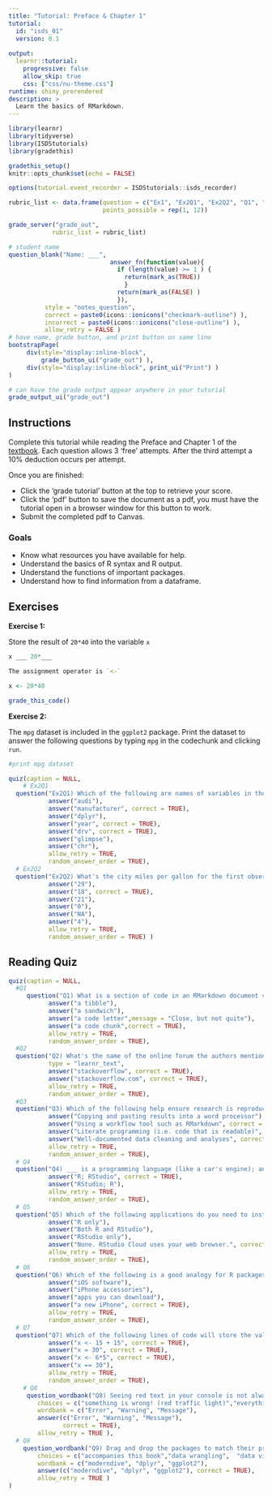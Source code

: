 ```yaml
---
title: "Tutorial: Preface & Chapter 1"
tutorial:
  id: "isds_01"
  version: 0.1
  
output:
  learnr::tutorial:
    progressive: false
    allow_skip: true
    css: ["css/nu-theme.css"]
runtime: shiny_prerendered
description: >
  Learn the basics of RMarkdown.
---
```


```r

library(learnr)
library(tidyverse)
library(ISDStutorials)
library(gradethis)

gradethis_setup()
knitr::opts_chunk$set(echo = FALSE)

options(tutorial.event_recorder = ISDStutorials::isds_recorder)
```

```r
rubric_list <- data.frame(question = c("Ex1", "Ex2Q1", "Ex2Q2", "Q1", "Q2", "Q3", "Q4", "Q5", "Q6", "Q7", "Q8", "Q9"),
                          points_possible = rep(1, 12))

grade_server("grade_out", 
            rubric_list = rubric_list)
```

```r
# student name
question_blank("Name: ___",
                            answer_fn(function(value){
                              if (length(value) >= 1 ) {
                                return(mark_as(TRUE))
                                }
                              return(mark_as(FALSE) )
                              }),
          style = "notes_question",
          correct = paste0(icons::ionicons("checkmark-outline") ),
          incorrect = paste0(icons::ionicons("close-outline") ),
          allow_retry = FALSE )
# have name, grade button, and print button on same line
bootstrapPage(
     div(style="display:inline-block",
         grade_button_ui("grade_out") ),
     div(style="display:inline-block", print_ui("Print") )
)

# can have the grade output appear anywhere in your tutorial
grade_output_ui("grade_out")
```

## Instructions

Complete this tutorial while reading the Preface and Chapter 1 of the [textbook](https://nustat.github.io/intro-stat-ds/). Each question allows 3 'free' attempts. After the third attempt a 10% deduction occurs per attempt.

Once you are finished:

-   Click the 'grade tutorial' button at the top to retrieve your score.
-   Click the 'pdf' button to save the document as a pdf, you must have the tutorial open in a browser window for this button to work.
-   Submit the completed pdf to Canvas.


### Goals

-   Know what resources you have available for help.
-   Understand the basics of R syntax and R output.
-   Understand the functions of important packages.
-   Understand how to find information from a dataframe.


## Exercises

**Exercise 1:**

Store the result of `20*40` into the variable `x`

```r
x ___ 20*___
```

```r
The assignment operator is `<-`
```

```r
x <- 20*40
```

```r
grade_this_code()
```

**Exercise 2:**

The `mpg` dataset is included in the `ggplot2` package. Print the dataset to answer the following questions by typing `mpg` in the codechunk and clicking `run`.

```r
#print mpg dataset
```


```r
quiz(caption = NULL,
    # Ex2Q1
  question("Ex2Q1) Which of the following are names of variables in the mpg data frame?",
           answer("audi"),
           answer("manufacturer", correct = TRUE),
           answer("dplyr"),
           answer("year", correct = TRUE),
           answer("drv", correct = TRUE),
           answer("glimpse"),
           answer("chr"),
           allow_retry = TRUE,
           random_answer_order = TRUE), 
  # Ex2Q2
  question("Ex2Q2) What's the city miles per gallon for the first observation in the mpg dataframe?",
           answer("29"),
           answer("18", correct = TRUE),
           answer("21"),
           answer("0"),
           answer("NA"),
           answer("4"), 
           allow_retry = TRUE,
           random_answer_order = TRUE) )
```


## Reading Quiz

```r
quiz(caption = NULL,
  #Q1
     question("Q1) What is a section of code in an RMarkdown document called?",
           answer("a tibble"),
           answer("a sandwich"),
           answer("a code letter",message = "Close, but not quite"),
           answer("a code chunk",correct = TRUE),
           allow_retry = TRUE,
           random_answer_order = TRUE),
  #Q2
  question("Q2) What's the name of the online forum the authors mention with an extensive community of R users that you can consult for code troubleshooting?", 
           type = "learnr_text",
           answer("stackoverflow", correct = TRUE),
           answer("stackoverflow.com", correct = TRUE),
           allow_retry = TRUE,
           random_answer_order = TRUE),
  #Q3
  question("Q3) Which of the following help ensure research is reproducible? Select all that apply.",
           answer("Copying and pasting results into a word processor"),
           answer("Using a workflow tool such as RMarkdown", correct = TRUE),
           answer("Literate programming (i.e. code that is readable)", correct = TRUE),
           answer("Well-documented data cleaning and analyses", correct = TRUE),
           allow_retry = TRUE,
           random_answer_order = TRUE), 
  # Q4
  question("Q4) ___ is a programming language (like a car's engine); and ___ is an inintegrated development environment (like a car dashboard)",
           answer("R; RStudio", correct = TRUE),
           answer("RStudio; R"),
           allow_retry = TRUE,
           random_answer_order = TRUE),
  # Q5
  question("Q5) Which of the following applications do you need to install on your computer for this course?",
           answer("R only"),
           answer("Both R and RStudio"),
           answer("RStudio only"),
           answer("None. RStudio Cloud uses your web browser.", correct = TRUE),
           allow_retry = TRUE,
           random_answer_order = TRUE),
  # Q6
  question("Q6) Which of the following is a good analogy for R packages?",
           answer("iOS software"),
           answer("iPhone accessories"),
           answer("apps you can download"),
           answer("a new iPhone", correct = TRUE),
           allow_retry = TRUE,
           random_answer_order = TRUE),
  # Q7
  question("Q7) Which of the following lines of code will store the value 30 in the object x? Select all that apply.",
           answer("x <- 15 + 15", correct = TRUE),
           answer("x = 30", correct = TRUE),
           answer("x <- 6*5", correct = TRUE),
           answer("x == 30"),
           allow_retry = TRUE,
           random_answer_order = TRUE), 
    # Q8
     question_wordbank("Q8) Seeing red text in your console is not always bad. Drag and drop the three different types of feedback R givew with how they should be interpreted.",
        choices = c("something is wrong! (red traffic light)","everything is working fine, but watch out/pay attention (yellow traffic light)", "everything is working fine (green traffic light)"),
        wordbank = c("Error", "Warning", "Message"),
        answer(c("Error", "Warning", "Message"), 
               correct = TRUE), 
        allow_retry = TRUE ),
  # Q9
    question_wordbank("Q9) Drag and drop the packages to match their primary purpose",
        choices = c("accompanies this book","data wrangling",  "data visualization"),
        wordbank = c("moderndive", "dplyr", "ggplot2"),
        answer(c("moderndive", "dplyr", "ggplot2"), correct = TRUE), 
        allow_retry = TRUE )
)
```


